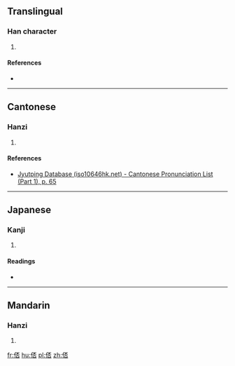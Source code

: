 ==Translingual==

===Han character===
{{Han char|rn=9|rad=人|as=07|sn=9|four=2126<sub>9</sub>|canj=人一火口 (OMFR)|ids=⿰[[亻]][[否]]}}

# {{defn|Han|sort=人07}}

====References====
* {{Han ref|kx=0105.080|dkj=00694|hdz=10158.060|uh=4FD6|ud=20438|bh=CDEB|bd=52715}}

----

==Cantonese==

===Hanzi===
{{yue-hanzi|jyut=[[pui2]]|y=pui2}}

# {{defn|lang=yue|sort=人07}}

====References====
*[http://www.iso10646hk.net/jp/document/download.jsp Jyutping Database (iso10646hk.net) - Cantonese Pronunciation List (Part 1), p. 65]

----

==Japanese==

===Kanji===
{{ja-kanji|grade=|rs=人07}}

# {{defn|lang=ja|sort=人07}}

====Readings====
* {{ja-readings|on=[[はい]] (hai), [[へ]] (he)|kun=}}

----

==Mandarin==

===Hanzi===
{{cmn-hanzi|pin=[[pěi]] ([[pei3]])|wg=p'ei<sup>3</sup>}}

# {{defn|lang=cmn|sort=人07}}

[[fr:俖]]
[[hu:俖]]
[[pl:俖]]
[[zh:俖]]